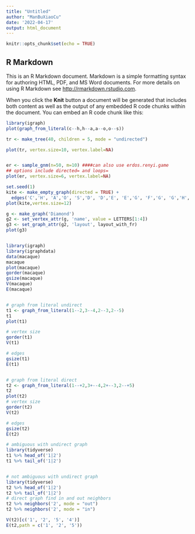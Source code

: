 ```yaml
---
title: "Untitled"
author: "ManBuXiaoCu"
date: '2022-04-17'
output: html_document
---
```


```r
knitr::opts_chunk$set(echo = TRUE)
```

## R Markdown

This is an R Markdown document. Markdown is a simple formatting syntax for authoring HTML, PDF, and MS Word documents. For more details on using R Markdown see <http://rmarkdown.rstudio.com>.

When you click the **Knit** button a document will be generated that includes both content as well as the output of any embedded R code chunks within the document. You can embed an R code chunk like this:

```r
library(igraph)
plot(graph_from_literal(c--h,h--a,a--o,o--s))

tr <- make_tree(40, children = 5, mode = "undirected")

plot(tr, vertex.size=10, vertex.label=NA) 


er <- sample_gnm(n=50, m=10) ####can also use erdos.renyi.game
## options include directed= and loops=
plot(er, vertex.size=6, vertex.label=NA)

set.seed(1)
kite <- make_empty_graph(directed = TRUE) + 
  edges('C','H', 'A','O', 'S','D', 'D','E', 'E','G', 'F','G', 'G','H', 'H','I', 'I','J')
plot(kite,vertex.size=12)

g <- make_graph('Diamond')
g2 <- set_vertex_attr(g, 'name', value = LETTERS[1:4])
g3 <- set_graph_attr(g2, 'layout', layout_with_fr)
plot(g3)


library(igraph)
library(igraphdata)
data(macaque)
macaque
plot(macaque)
gorder(macaque)
gsize(macaque)
V(macaque)
E(macaque)


# graph from literal undirect
t1 <- graph_from_literal(1--2,3--4,2--3,2--5)
t1
plot(t1)

# vertex size
gorder(t1)
V(t1)

# edges
gsize(t1)
E(t1)


# graph from literal direct
t2 <- graph_from_literal(1--+2,3+--4,2+--3,2--+5)
t2
plot(t2)
# vertex size
gorder(t2)
V(t2)

# edges
gsize(t2)
E(t2)

# ambiguous with undirect graph
library(tidyverse)
t1 %>% head_of('1|2')
t1 %>% tail_of('1|2')


# not ambiguous with undirect graph
library(tidyverse)
t2 %>% head_of('1|2')
t2 %>% tail_of('1|2')
# direct graph find in and out neighbors
t2 %>% neighbors('2', mode = "out")
t2 %>% neighbors('2', mode = "in")

V(t2)[c('1', '2', '5', '4')]
E(t2,path = c('1', '2', '5'))

```


